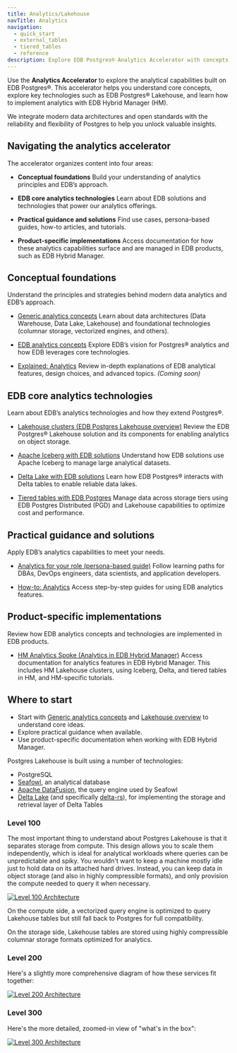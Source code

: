 ```yaml
---
title: Analytics/Lakehouse
navTitle: Analytics
navigation:
  - quick_start
  - external_tables
  - tiered_tables
  - reference
description: Explore EDB Postgres® Analytics Accelerator with concepts, tutorials, and reference material for Lakehouse and tiered tables.
---
```



Use the **Analytics Accelerator** to explore the analytical capabilities built on EDB Postgres®. This accelerator helps you understand core concepts, explore key technologies such as EDB Postgres® Lakehouse, and learn how to implement analytics with EDB Hybrid Manager (HM).

We integrate modern data architectures and open standards with the reliability and flexibility of Postgres to help you unlock valuable insights.

## Navigating the analytics accelerator

The accelerator organizes content into four areas:

- **Conceptual foundations**
Build your understanding of analytics principles and EDB’s approach.

- **EDB core analytics technologies**
Learn about EDB solutions and technologies that power our analytics offerings.

- **Practical guidance and solutions**
Find use cases, persona-based guides, how-to articles, and tutorials.

- **Product-specific implementations**
Access documentation for how these analytics capabilities surface and are managed in EDB products, such as EDB Hybrid Manager.

## Conceptual foundations

Understand the principles and strategies behind modern data analytics and EDB’s approach.

- [Generic analytics concepts](learn/explained/generic-concepts.mdx)
Learn about data architectures (Data Warehouse, Data Lake, Lakehouse) and foundational technologies (columnar storage, vectorized engines, and others).

- [EDB analytics concepts](learn/explained/analytics-concepts.mdx)
Explore EDB’s vision for Postgres® analytics and how EDB leverages core technologies.

- [Explained: Analytics](learn/explained)
Review in-depth explanations of EDB analytical features, design choices, and advanced topics. *(Coming soon)*

## EDB core analytics technologies

Learn about EDB’s analytics technologies and how they extend Postgres®.

- [Lakehouse clusters (EDB Postgres Lakehouse overview)](lakehouse)
Review the EDB Postgres® Lakehouse solution and its components for enabling analytics on object storage.

- [Apache Iceberg with EDB solutions](iceberg)
Understand how EDB solutions use Apache Iceberg to manage large analytical datasets.

- [Delta Lake with EDB solutions](delta_lake)
Learn how EDB Postgres® interacts with Delta tables to enable reliable data lakes.

- [Tiered tables with EDB Postgres](tiered_tables)
Manage data across storage tiers using EDB Postgres Distributed (PGD) and Lakehouse capabilities to optimize cost and performance.

## Practical guidance and solutions

Apply EDB’s analytics capabilities to meet your needs.

- [Analytics for your role (persona-based guide)](learn/personas)
Follow learning paths for DBAs, DevOps engineers, data scientists, and application developers.

- [How-to: Analytics](learn/how-to)
Access step-by-step guides for using EDB analytics features.


## Product-specific implementations

Review how EDB analytics concepts and technologies are implemented in EDB products.

- [HM Analytics Spoke (Analytics in EDB Hybrid Manager)](#)
Access documentation for analytics features in EDB Hybrid Manager. This includes HM Lakehouse clusters, using Iceberg, Delta, and tiered tables in HM, and HM-specific tutorials.

## Where to start

- Start with [Generic analytics concepts](learn/explained/generic-concepts.mdx) and [Lakehouse overview](lakehouse) to understand core ideas.
- Explore practical guidance when available.
- Use product-specific documentation when working with EDB Hybrid Manager.

Postgres Lakehouse is built using a number of technologies:

-   PostgreSQL
-   [Seafowl](https://seafowl.io/), an analytical database
-   [Apache DataFusion](https://datafusion.apache.org/), the query engine used by Seafowl
-   [Delta Lake](https://delta.io) (and specifically [delta-rs](https://github.com/delta-io/delta-rs)),
for implementing the storage and retrieval layer of Delta Tables

### Level 100

The most important thing to understand about Postgres Lakehouse is that it
separates storage from compute. This design allows you to scale them independently,
which is ideal for analytical workloads where queries can be unpredictable and
spiky. You wouldn't want to keep a machine mostly idle just to hold data on
its attached hard drives. Instead, you can keep data in object storage (and also
in highly compressible formats), and only provision the compute needed to query
it when necessary.

[![Level 100 Architecture](images/level-100.svg)](images/level-100.svg)

On the compute side, a vectorized query engine is optimized to query Lakehouse
tables but still fall back to Postgres for full compatibility.

On the storage side, Lakehouse tables are stored using highly compressible
columnar storage formats optimized for analytics.

### Level 200

Here's a slightly more comprehensive diagram of how these services fit together:

[![Level 200 Architecture](images/level-200.svg)](images/level-200.svg)

### Level 300

Here's the more detailed, zoomed-in view of "what's in the box":

[![Level 300 Architecture](images/level-300.svg)](images/level-300.svg)
